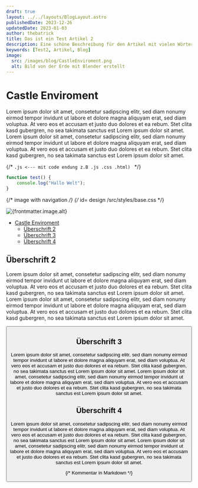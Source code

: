 ```yaml
---
draft: true 
layout: ../../layouts/BlogLayout.astro
publishedDate: 2023-12-26
updatedDate: 2023-01-03
author: thebatrick
title: Das ist ein Test Artikel 2
description: Eine schöne Beschreibung für den Artikel mit vielen Wörtern
keywords: [Test2, Artikel, Blog]
image:
  src: /images/blog/CastleEnviroment.png
  alt: Bild von der Erde mit Blender erstellt
---
```




# Castle Enviroment

Lorem ipsum dolor sit amet, consetetur sadipscing elitr, sed diam nonumy eirmod tempor invidunt ut labore et dolore magna aliquyam erat, sed diam voluptua. At vero eos et accusam et justo duo dolores et ea rebum. Stet clita kasd gubergren, no sea takimata sanctus est Lorem ipsum dolor sit amet. Lorem ipsum dolor sit amet, consetetur sadipscing elitr, sed diam nonumy eirmod tempor invidunt ut labore et dolore magna aliquyam erat, sed diam voluptua. At vero eos et accusam et justo duo dolores et ea rebum. Stet clita kasd gubergren, no sea takimata sanctus est Lorem ipsum dolor sit amet.

{/* ```.js <--- mit code endung z.B .js .css .html) ``` */}

```.js 
function test() {
	console.log("Hallo Welt");
}
```
{/* image with navigation */}
{/* id= design /src/styles/base.css */}
<div id="imageblogright"> 

<Image 
			  src={frontmatter.image.src}
			  alt={frontmatter.image.alt}
			  width={3840} 
			  height={2160}
			  quality="80"
			  decoding="async"
			  loading="lazy"
			  format="webp" 
			  class="rounded-xl" 
			/>



- [Castle Enviroment](#castle-enviroment)
	- [Überschrift 2](#überschrift-2)
	- [Überschrift 3](#überschrift-3)
	- [Überschrift 4](#überschrift-4)

</div> 

## Überschrift 2

Lorem ipsum dolor sit amet, consetetur sadipscing elitr, sed diam nonumy eirmod tempor invidunt ut labore et dolore magna aliquyam erat, sed diam voluptua. At vero eos et accusam et justo duo dolores et ea rebum. Stet clita kasd gubergren, no sea takimata sanctus est Lorem ipsum dolor sit amet. Lorem ipsum dolor sit amet, consetetur sadipscing elitr, sed diam nonumy eirmod tempor invidunt ut labore et dolore magna aliquyam erat, sed diam voluptua. At vero eos et accusam et justo duo dolores et ea rebum. Stet clita kasd gubergren, no sea takimata sanctus est Lorem ipsum dolor sit amet.

<Button 
			    url="https://www.instagram.com/p/Cuy68QJtTb4/" 
			    title="Njola" 
			    external={true} 
			  />

## Überschrift 3

Lorem ipsum dolor sit amet, consetetur sadipscing elitr, sed diam nonumy eirmod tempor invidunt ut labore et dolore magna aliquyam erat, sed diam voluptua. At vero eos et accusam et justo duo dolores et ea rebum. Stet clita kasd gubergren, no sea takimata sanctus est Lorem ipsum dolor sit amet. Lorem ipsum dolor sit amet, consetetur sadipscing elitr, sed diam nonumy eirmod tempor invidunt ut labore et dolore magna aliquyam erat, sed diam voluptua. At vero eos et accusam et justo duo dolores et ea rebum. Stet clita kasd gubergren, no sea takimata sanctus est Lorem ipsum dolor sit amet.

## Überschrift 4

Lorem ipsum dolor sit amet, consetetur sadipscing elitr, sed diam nonumy eirmod tempor invidunt ut labore et dolore magna aliquyam erat, sed diam voluptua. At vero eos et accusam et justo duo dolores et ea rebum. Stet clita kasd gubergren, no sea takimata sanctus est Lorem ipsum dolor sit amet. Lorem ipsum dolor sit amet, consetetur sadipscing elitr, sed diam nonumy eirmod tempor invidunt ut labore et dolore magna aliquyam erat, sed diam voluptua. At vero eos et accusam et justo duo dolores et ea rebum. Stet clita kasd gubergren, no sea takimata sanctus est Lorem ipsum dolor sit amet.



{/* Kommentar in Markdown */}














